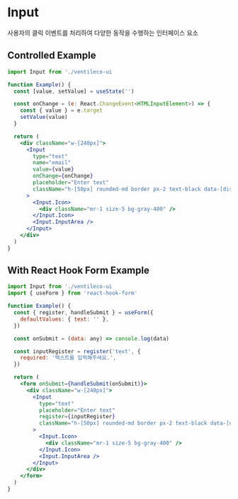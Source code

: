 
<Meta title="COMPONENTS/Input" />

# Input

사용자의 클릭 이벤트를 처리하여 다양한 동작을 수행하는 인터페이스 요소

## Controlled Example

```jsx
import Input from './ventileco-ui

function Example() {
  const [value, setValue] = useState('')

  const onChange = (e: React.ChangeEvent<HTMLInputElement>) => {
    const { value } = e.target
    setValue(value)
  }

  return (
    <div className="w-[240px]">
      <Input
        type="text"
        name="email"
        value={value}
        onChange={onChange}
        placeholder="Enter text"
        className="h-[50px] rounded-md border px-2 text-black data-[disabled]:opacity-50"
      >
        <Input.Icon>
          <div className="mr-1 size-5 bg-gray-400" />
        </Input.Icon>
        <Input.InputArea />
      </Input>
    </div>
  )
}
```

## With React Hook Form Example

```jsx
import Input from './ventileco-ui
import { useForm } from 'react-hook-form'

function Example() {
  const { register, handleSubmit } = useForm({
    defaultValues: { text: '' },
  })

  const onSubmit = (data: any) => console.log(data)

  const inputRegister = register('text', {
    required: '텍스트를 입력해주세요.',
  })

  return (
    <form onSubmit={handleSubmit(onSubmit)}>
      <div className="w-[240px]">
        <Input
          type="text"
          placeholder="Enter text"
          register={inputRegister}
          className="h-[50px] rounded-md border px-2 text-black data-[disabled]:opacity-50"
        >
          <Input.Icon>
            <div className="mr-1 size-5 bg-gray-400" />
          </Input.Icon>
          <Input.InputArea />
        </Input>
      </div>
    </form>
  )
}
```

